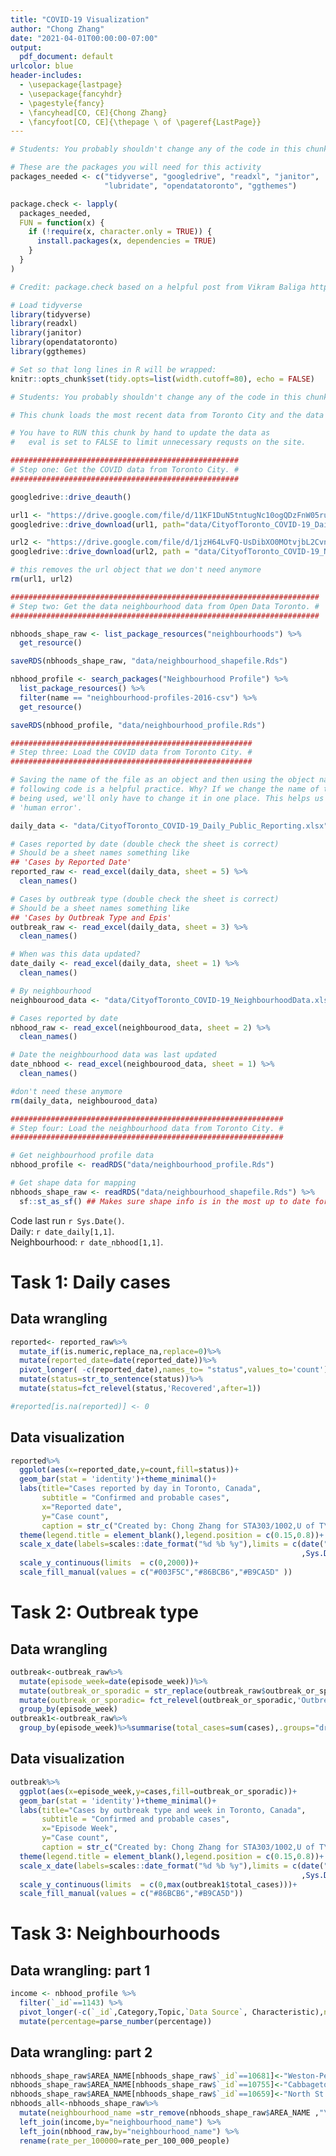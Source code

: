 ```yaml
---
title: "COVID-19 Visualization"
author: "Chong Zhang"
date: "2021-04-01T00:00:00-07:00"
output:
  pdf_document: default
urlcolor: blue
header-includes:    
  - \usepackage{lastpage}
  - \usepackage{fancyhdr}
  - \pagestyle{fancy}
  - \fancyhead[CO, CE]{Chong Zhang}
  - \fancyfoot[CO, CE]{\thepage \ of \pageref{LastPage}}
---
```


```r
# Students: You probably shouldn't change any of the code in this chunk.

# These are the packages you will need for this activity
packages_needed <- c("tidyverse", "googledrive", "readxl", "janitor", 
                     "lubridate", "opendatatoronto", "ggthemes")

package.check <- lapply(
  packages_needed,
  FUN = function(x) {
    if (!require(x, character.only = TRUE)) {
      install.packages(x, dependencies = TRUE)
    }
  }
)

# Credit: package.check based on a helpful post from Vikram Baliga https://vbaliga.github.io/verify-that-r-packages-are-installed-and-loaded/

# Load tidyverse
library(tidyverse)
library(readxl)
library(janitor)
library(opendatatoronto)
library(ggthemes)

# Set so that long lines in R will be wrapped:
knitr::opts_chunk$set(tidy.opts=list(width.cutoff=80), echo = FALSE)
```


```r
# Students: You probably shouldn't change any of the code in this chunk BUT...

# This chunk loads the most recent data from Toronto City and the data from OpenToronto.

# You have to RUN this chunk by hand to update the data as 
#   eval is set to FALSE to limit unnecessary requsts on the site.

###################################################
# Step one: Get the COVID data from Toronto City. #
###################################################

googledrive::drive_deauth()

url1 <- "https://drive.google.com/file/d/11KF1DuN5tntugNc10ogQDzFnW05ruzLH/view"
googledrive::drive_download(url1, path="data/CityofToronto_COVID-19_Daily_Public_Reporting.xlsx", overwrite = TRUE)

url2 <- "https://drive.google.com/file/d/1jzH64LvFQ-UsDibXO0MOtvjbL2CvnV3N/view"
googledrive::drive_download(url2, path = "data/CityofToronto_COVID-19_NeighbourhoodData.xlsx", overwrite = TRUE)

# this removes the url object that we don't need anymore
rm(url1, url2)

#####################################################################
# Step two: Get the data neighbourhood data from Open Data Toronto. #
#####################################################################

nbhoods_shape_raw <- list_package_resources("neighbourhoods") %>% 
  get_resource()

saveRDS(nbhoods_shape_raw, "data/neighbourhood_shapefile.Rds")

nbhood_profile <- search_packages("Neighbourhood Profile") %>%
  list_package_resources() %>% 
  filter(name == "neighbourhood-profiles-2016-csv") %>% 
  get_resource()

saveRDS(nbhood_profile, "data/neighbourhood_profile.Rds")
```


```r
######################################################
# Step three: Load the COVID data from Toronto City. #
######################################################

# Saving the name of the file as an object and then using the object name in the
# following code is a helpful practice. Why? If we change the name of the file 
# being used, we'll only have to change it in one place. This helps us avoid 
# 'human error'.

daily_data <- "data/CityofToronto_COVID-19_Daily_Public_Reporting.xlsx"

# Cases reported by date (double check the sheet is correct)
# Should be a sheet names something like  
## 'Cases by Reported Date'
reported_raw <- read_excel(daily_data, sheet = 5) %>% 
  clean_names()

# Cases by outbreak type (double check the sheet is correct)
# Should be a sheet names something like  
## 'Cases by Outbreak Type and Epis'
outbreak_raw <- read_excel(daily_data, sheet = 3) %>% 
  clean_names()

# When was this data updated?
date_daily <- read_excel(daily_data, sheet = 1) %>% 
  clean_names()

# By neighbourhood
neighbourood_data <- "data/CityofToronto_COVID-19_NeighbourhoodData.xlsx"

# Cases reported by date
nbhood_raw <- read_excel(neighbourood_data, sheet = 2) %>% 
  clean_names()

# Date the neighbourhood data was last updated
date_nbhood <- read_excel(neighbourood_data, sheet = 1) %>% 
  clean_names()

#don't need these anymore
rm(daily_data, neighbourood_data)

#############################################################
# Step four: Load the neighbourhood data from Toronto City. #
#############################################################

# Get neighbourhood profile data
nbhood_profile <- readRDS("data/neighbourhood_profile.Rds")

# Get shape data for mapping 
nbhoods_shape_raw <- readRDS("data/neighbourhood_shapefile.Rds") %>% 
  sf::st_as_sf() ## Makes sure shape info is in the most up to date format

```

Code last run `r Sys.Date()`.  
Daily: `r date_daily[1,1]`.   
Neighbourhood: `r date_nbhood[1,1]`. 

# Task 1: Daily cases
## Data wrangling

```r
reported<- reported_raw%>%
  mutate_if(is.numeric,replace_na,replace=0)%>%
  mutate(reported_date=date(reported_date))%>%
  pivot_longer( -c(reported_date),names_to= "status",values_to='count')%>%
  mutate(status=str_to_sentence(status))%>%
  mutate(status=fct_relevel(status,'Recovered',after=1))

#reported[is.na(reported)] <- 0
```

\newpage
## Data visualization

```r
reported%>%
  ggplot(aes(x=reported_date,y=count,fill=status))+
  geom_bar(stat = 'identity')+theme_minimal()+
  labs(title="Cases reported by day in Toronto, Canada",
       subtitle = "Confirmed and probable cases",
       x="Reported date",
       y="Case count",
       caption = str_c("Created by: Chong Zhang for STA303/1002,U of T\n Source: Ontario Ministry of Health, Integrated  Public Health Information System and CORES\n",date_daily[1,1]))+
  theme(legend.title = element_blank(),legend.position = c(0.15,0.8))+
  scale_x_date(labels=scales::date_format("%d %b %y"),limits = c(date("2020-01-01")
                                                                 ,Sys.Date()))+
  scale_y_continuous(limits  = c(0,2000))+
  scale_fill_manual(values = c("#003F5C","#86BCB6","#B9CA5D" ))

```

\newpage
# Task 2: Outbreak type
## Data wrangling


```r
outbreak<-outbreak_raw%>%
  mutate(episode_week=date(episode_week))%>%
  mutate(outbreak_or_sporadic = str_replace(outbreak_raw$outbreak_or_sporadic,"OB Associated","Outbreak associated"))%>%
  mutate(outbreak_or_sporadic= fct_relevel(outbreak_or_sporadic,'Outbreak associated',after=1))%>%
  group_by(episode_week)
outbreak1<-outbreak_raw%>%
  group_by(episode_week)%>%summarise(total_cases=sum(cases),.groups="drop")
```

\newpage
## Data visualization

```r
outbreak%>%
  ggplot(aes(x=episode_week,y=cases,fill=outbreak_or_sporadic))+
  geom_bar(stat = 'identity')+theme_minimal()+
  labs(title="Cases by outbreak type and week in Toronto, Canada",
       subtitle = "Confirmed and probable cases",
       x="Episode Week",
       y="Case count",
       caption = str_c("Created by: Chong Zhang for STA303/1002,U of T\nSource: Ontario Ministry of Health, Integrated Public Health Information System and CORES\n",date_daily[1,1]))+
  theme(legend.title = element_blank(),legend.position = c(0.15,0.8))+
  scale_x_date(labels=scales::date_format("%d %b %y"),limits = c(date("2020-01-01")
                                                                 ,Sys.Date()))+
  scale_y_continuous(limits  = c(0,max(outbreak1$total_cases)))+
  scale_fill_manual(values = c("#86BCB6","#B9CA5D"))
```

\newpage
# Task 3: Neighbourhoods
## Data wrangling: part 1

```r
income <- nbhood_profile %>%
  filter(`_id`==1143) %>%
  pivot_longer(-c(`_id`,Category,Topic,`Data Source`, Characteristic),names_to = "neighbourhood_name",values_to="percentage") %>%
  mutate(percentage=parse_number(percentage))

```

## Data wrangling: part 2

```r
nbhoods_shape_raw$AREA_NAME[nbhoods_shape_raw$`_id`==10681]<-"Weston-Pelham Park (91)"
nbhoods_shape_raw$AREA_NAME[nbhoods_shape_raw$`_id`==10755]<-"Cabbagetown-South St. James Town (71)"
nbhoods_shape_raw$AREA_NAME[nbhoods_shape_raw$`_id`==10659]<-"North St. James Town (74)"
nbhoods_all<-nbhoods_shape_raw%>%
  mutate(neighbourhood_name =str_remove(nbhoods_shape_raw$AREA_NAME ,"\\s\\(\\d+\\)$"))%>%
  left_join(income,by="neighbourhood_name") %>%
  left_join(nbhood_raw,by="neighbourhood_name") %>%
  rename(rate_per_100000=rate_per_100_000_people)
```

